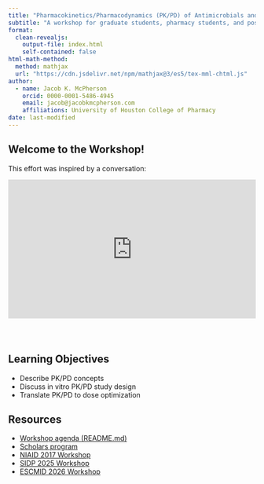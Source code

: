 ```yaml
---
title: "Pharmacokinetics/Pharmacodynamics (PK/PD) of Antimicrobials and Novel Agents"
subtitle: "A workshop for graduate students, pharmacy students, and postdocs"
format: 
  clean-revealjs:
    output-file: index.html
    self-contained: false
html-math-method:
  method: mathjax
  url: "https://cdn.jsdelivr.net/npm/mathjax@3/es5/tex-mml-chtml.js"
author:
  - name: Jacob K. McPherson
    orcid: 0000-0001-5486-4945
    email: jacob@jacobkmcpherson.com
    affiliations: University of Houston College of Pharmacy
date: last-modified
---
```


## Welcome to the Workshop!
::: {.center}
This effort was inspired by a conversation:
:::
<div style="position:relative;padding-bottom:56.25%;height:0;overflow:hidden;margin-bottom:5em;">
  <iframe src="https://www.youtube.com/embed/3z4BItBrzbk?si=ot_n5ruLbyF7j6fr"
          title="YouTube video player"
          style="position:absolute;top:0;left:0;width:100%;height:100%;"
          frameborder="0"
          allow="accelerometer; autoplay; clipboard-write; encrypted-media; gyroscope; picture-in-picture; web-share"
          allowfullscreen>
  </iframe>
</div>

## Learning Objectives

- Describe PK/PD concepts  
- Discuss in vitro PK/PD study design  
- Translate PK/PD to dose optimization  

## Resources

- [Workshop agenda (README.md)](https://github.com/JacobKMcPherson/workshop_pkpd_antimicrobials/blob/main/README.md#agenda-overview)  
- [Scholars program](https://www.gulfcoastconsortia.org/home/research/antimicrobial-resistance/amr-scholars-program/)  
- [NIAID 2017 Workshop](https://amr.solutions/wp-content/uploads/99/niaid_june2017_pkpdworkshopsummary.pdf)
- [SIDP 2025 Workshop](https://sidp.org/PKPD)
- [ESCMID 2026 Workshop](https://www.escmid.org/event-detail/optimised-dosing-of-antibiotics-understanding-pkpd-clinical-breakpoints-and-therapeutic-drug-monitoring-2026/)

